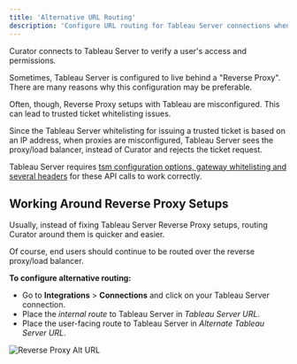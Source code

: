 ---
title: 'Alternative URL Routing'
description: 'Configure URL routing for Tableau Server connections when using reverse proxies or alternative network configurations.'
---

Curator connects to Tableau Server to verify a user's access and permissions.

Sometimes, Tableau Server is configured to live behind a "Reverse Proxy".
There are many reasons why this configuration may be preferable.

Often, though, Reverse Proxy setups with Tableau are misconfigured.
This can lead to trusted ticket whitelisting issues.

Since the Tableau Server whitelisting for issuing a trusted ticket is based on an IP address, when proxies are
misconfigured, Tableau Server sees the proxy/load balancer, instead of Curator and rejects the ticket request.

Tableau Server requires
[tsm configuration options, gateway whitelisting and several headers](https://help.tableau.com/current/server/en-us/proxy.htm#configure-the-reverse-proxy-server)
for these API calls to work correctly.

## Working Around Reverse Proxy Setups

Usually, instead of fixing Tableau Server Reverse Proxy setups, routing Curator around them is quicker and easier.

Of course, end users should continue to be routed over the reverse proxy/load balancer.

**To configure alternative routing:**

- Go to **Integrations** > **Connections** and click on your Tableau Server connection.
- Place the *internal route* to Tableau Server in *Tableau Server URL*.
- Place the user-facing route to Tableau Server in *Alternate Tableau Server URL*.

![Reverse Proxy Alt URL](/assets/images/creating_integrations/tableau_connection/reverse_proxy_alt_url.png)
